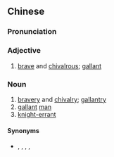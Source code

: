{{also|豪侠}}
==Chinese==
{{zh-forms|s=豪侠}}

===Pronunciation===
{{zh-pron
|m=háoxiá
|c=hou4 hap6
|mn=tw:hô-kiap/xm:hô-hia̍p
|cat=a,n
}}

===Adjective===
{{zh-adj}}

# [[brave]] and [[chivalrous]]; [[gallant]]

===Noun===
{{zh-noun}}

# [[bravery]] and [[chivalry]]; [[gallantry]]
# [[gallant]] [[man]]
# [[knight-errant]]

====Synonyms====
* {{sense|knight-errant}} {{zh-l|劍俠}}, {{zh-l|武俠}}, {{zh-l|俠客}}, {{zh-l|俠士}}, {{zh-l|遊俠|}}